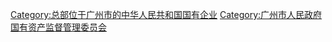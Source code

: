 [[Category:总部位于广州市的中华人民共和国国有企业|Category:总部位于广州市的中华人民共和国国有企业]]
[[Category:广州市人民政府国有资产监督管理委员会|Category:广州市人民政府国有资产监督管理委员会]]